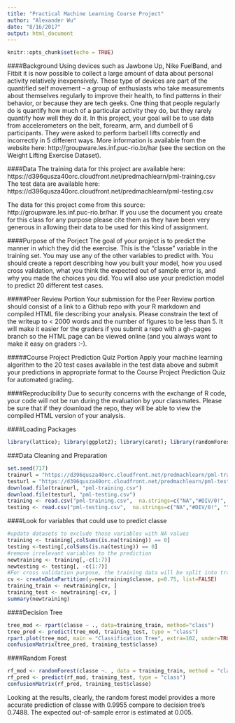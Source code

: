 ```yaml
---
title: "Practical Machine Learning Course Project"
author: "Alexander Wu"
date: "8/16/2017"
output: html_document
---
```


```r
knitr::opts_chunk$set(echo = TRUE)
```
####Background
Using devices such as Jawbone Up, Nike FuelBand, and Fitbit it is now possible to collect a large amount of data about personal activity relatively inexpensively. These type of devices are part of the quantified self movement – a group of enthusiasts who take measurements about themselves regularly to improve their health, to find patterns in their behavior, or because they are tech geeks. One thing that people regularly do is quantify how much of a particular activity they do, but they rarely quantify how well they do it. In this project, your goal will be to use data from accelerometers on the belt, forearm, arm, and dumbell of 6 participants. They were asked to perform barbell lifts correctly and incorrectly in 5 different ways. More information is available from the website here: http://groupware.les.inf.puc-rio.br/har (see the section on the Weight Lifting Exercise Dataset).

####Data
The training data for this project are available here:
https://d396qusza40orc.cloudfront.net/predmachlearn/pml-training.csv
The test data are available here:
https://d396qusza40orc.cloudfront.net/predmachlearn/pml-testing.csv

The data for this project come from this source: http://groupware.les.inf.puc-rio.br/har. If you use the document you create for this class for any purpose please cite them as they have been very generous in allowing their data to be used for this kind of assignment.

####Purpose of the Porject
The goal of your project is to predict the manner in which they did the exercise. This is the "classe" variable in the training set. You may use any of the other variables to predict with. You should create a report describing how you built your model, how you used cross validation, what you think the expected out of sample error is, and why you made the choices you did. You will also use your prediction model to predict 20 different test cases.

#####Peer Review Portion
Your submission for the Peer Review portion should consist of a link to a Github repo with your R markdown and compiled HTML file describing your analysis. Please constrain the text of the writeup to < 2000 words and the number of figures to be less than 5. It will make it easier for the graders if you submit a repo with a gh-pages branch so the HTML page can be viewed online (and you always want to make it easy on graders :-).

#####Course Project Prediction Quiz Portion
Apply your machine learning algorithm to the 20 test cases available in the test data above and submit your predictions in appropriate format to the Course Project Prediction Quiz for automated grading.

####Reproducibility
Due to security concerns with the exchange of R code, your code will not be run during the evaluation by your classmates. Please be sure that if they download the repo, they will be able to view the compiled HTML version of your analysis.

####Loading Packages
```r
library(lattice); library(ggplot2); library(caret); library(randomForest); library(rpart); library(rpart.plot);
```
###Data Cleaning and Preparation
```r
set.seed(717)
trainurl = "https://d396qusza40orc.cloudfront.net/predmachlearn/pml-training.csv"
testurl = "https://d396qusza40orc.cloudfront.net/predmachlearn/pml-testing.csv"
download.file(trainurl, "pml-training.csv")
download.file(testurl, "pml-testing.csv")
training <- read.csv("pml-training.csv",  na.strings=c("NA","#DIV/0!", ""))
testing <- read.csv("pml-testing.csv",  na.strings=c("NA","#DIV/0!", ""))
```
####Look for variables that could use to predict classe
```r
#update datasets to exclude those variables with NA values
training <- training[,colSums(is.na(training)) == 0]
testing <-testing[,colSums(is.na(testing)) == 0]
#remove irrelevant variables to the prediction
newtraining <- training[,-c(1:7)]
newtesting <- testing[, -c(1:7)]
#For cross validation purpose, the training data will be split into training training and training testing. 
cv <- createDataPartition(y=newtraining$classe, p=0.75, list=FALSE)
training_train <- newtraining[cv, ] 
training_test <- newtraining[-cv, ]
summary(newtraining)
```

####Decision Tree
```r
tree_mod <- rpart(classe ~ ., data=training_train, method="class")
tree_pred <- predict(tree_mod, training_test, type = "class")
rpart.plot(tree_mod, main = "Classification Tree", extra=102, under=TRUE, faclen = 0, cex = .5)
confusionMatrix(tree_pred, training_test$classe)
```
####Random Forest
```r
rf_mod <- randomForest(classe ~. , data = training_train, method = "class")
rf_pred <- predict(rf_mod, training_test, type = "class")
confusionMatrix(rf_pred, training_test$classe)
```

Looking at the results, clearly, the random forest model provides a more accurate prediction of classe with 0.9955 compare to decision tree's 0.7488. The expected out-of-sample error is estimated at 0.005.